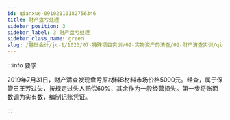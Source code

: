 ```yaml
---
id: qianxue-09102110182756346
title: 财产盘亏处理
sidebar_position: 3
sidebar_label: 3 财产盘亏处理
sidebar_class_name: green
slug: /基础会计/jc-1/1023/07-特殊项目实训/02-实物资产的清查/02-财产清查实训/qianxue-0910210958595793008/qianxue-09102110182756346/财产盘亏处理
---
```


:::info 要求

2019年7月31日，财产清查发现盘亏原材料B材料市场价格5000元。经查，属于保管员王芳过失，按规定过失人赔偿60%，其余作为一般经营损失。第一步将账面数调为实有数，编制记账凭证。

:::
